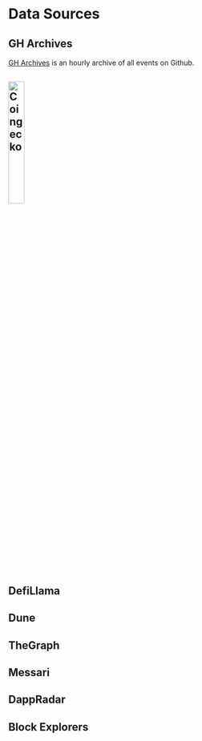 # Data Sources

## GH Archives
[GH Archives](https://www.gharchive.org/) is an hourly archive of all events on Github.

## ![Coingecko](../resources/images/coingecko.png){width=25%}


## DefiLlama

## Dune

## TheGraph

## Messari

## DappRadar

## Block Explorers